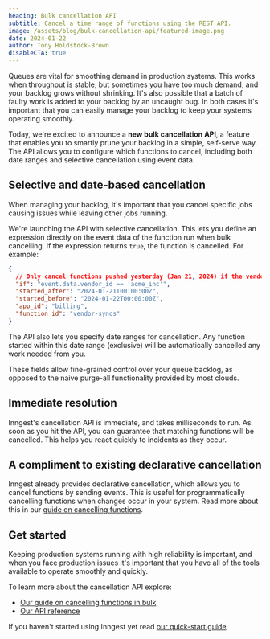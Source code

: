 ```yaml
---
heading: Bulk cancellation API
subtitle: Cancel a time range of functions using the REST API.
image: /assets/blog/bulk-cancellation-api/featured-image.png
date: 2024-01-22
author: Tony Holdstock-Brown
disableCTA: true
---
```


Queues are vital for smoothing demand in production systems.  This works when throughput is stable, but sometimes you have too much demand, and your backlog grows without shrinking.  It's also possible that a batch of faulty work is added to your backlog by an uncaught bug.  In both cases it's important that you can easily manage your backlog to keep your systems operating smoothly.

Today, we're excited to announce a **new bulk cancellation API**, a feature that enables you to smartly prune your backlog in a simple, self-serve way.  The API allows you to configure which functions to cancel, including both date ranges and selective cancellation using event data.

## Selective and date-based cancellation

When managing your backlog, it's important that you cancel specific jobs causing issues while leaving other jobs running.

We're launching the API with selective cancellation.  This lets you define an expression directly on the  event data of the function run when bulk cancelling.  If the expression returns `true`, the function is cancelled.  For example:

```json
{
  // Only cancel functions pushed yesterday (Jan 21, 2024) if the vendor is Acme inc
  "if": "event.data.vendor_id == 'acme_inc'",
  "started_after": "2024-01-21T00:00:00Z",
  "started_before": "2024-01-22T00:00:00Z",
  "app_id": "billing",
  "function_id": "vendor-syncs"
}
```

The API also lets you specify date ranges for cancellation.  Any function started within this date range (exclusive) will be automatically cancelled any work needed from you.

These fields allow fine-grained control over your queue backlog, as opposed to the naive purge-all functionality provided by most clouds.

## Immediate resolution

Inngest's cancellation API is immediate, and takes milliseconds to run.  As soon as you hit the API, you can guarantee that matching functions will be cancelled.  This helps you react quickly to incidents as they occur.

## A compliment to existing declarative cancellation

Inngest already provides declarative cancellation, which allows you to cancel functions by sending events. This is useful for programmatically cancelling functions when changes occur in your system. Read more about this in our [guide on cancelling functions](/docs/guides/cancel-running-functions?ref=blog-cancellation-api#cancel-with-events).

## Get started

Keeping production systems running with high reliability is important, and when you face production issues it's important that you have all of the tools available to operate smoothly and quickly.

To learn more about the cancellation API explore:

- [Our guide on cancelling functions in bulk](/docs/guides/cancel-running-functions?ref=blog-cancellation-api#bulk-cancel-via-the-rest-api)
- [Our API reference](https://api-docs.inngest.com/docs/inngest-api)

If you haven't started using Inngest yet read [our quick-start guide](/docs/quick-start?ref=blog-cancellation-api).

